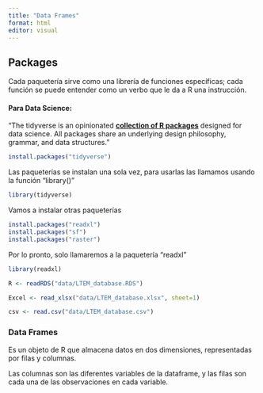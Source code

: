 ---
title: "Data Frames"
format: html
editor: visual
---

## Packages

Cada paquetería sirve como una librería de funciones específicas; cada función se puede entender como un verbo que le da a R una instrucción.

#### Para Data Science:

"The tidyverse is an opinionated [**collection of R packages**](https://www.tidyverse.org/packages) designed for data science. All packages share an underlying design philosophy, grammar, and data structures."

```{r}
install.packages("tidyverse")


```

Las paqueterías se instalan una sola vez, para usarlas las llamamos usando la función "library()"

```{r}
library(tidyverse)
```

Vamos a instalar otras paqueterías

```{r}

install.packages("readxl")
install.packages("sf")
install.packages("raster")

```

Por lo pronto, solo llamaremos a la paquetería "readxl"

```{r}
library(readxl)
```

```{r}
R <- readRDS("data/LTEM_database.RDS")

Excel <- read_xlsx("data/LTEM_database.xlsx", sheet=1)

csv <- read.csv("data/LTEM_database.csv")


```

### Data Frames

Es un objeto de R que almacena datos en dos dimensiones, representadas por filas y columnas.

Las columnas son las diferentes variables de la dataframe, y las filas son cada una de las observaciones en cada variable.
